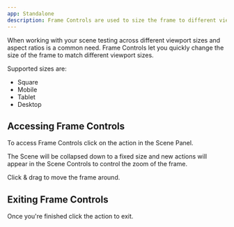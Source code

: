 ```yaml
---
app: Standalone
description: Frame Controls are used to size the frame to different viewport sizes.
---
```



When working with your scene testing across different viewport sizes and aspect ratios is a common need. Frame Controls let you quickly change the size of the frame to match different viewport sizes.

Supported sizes are:

- Square
- Mobile
- Tablet
- Desktop

## Accessing Frame Controls

To access Frame Controls click on the <ActionLink href="/docs/building-your-scene/learn-the-ui/scene-panel#collapse-to-frame" name="Collapse To Frame" icon={ExitFullScreenIcon} /> action in the Scene Panel.

The Scene will be collapsed down to a fixed size and new actions will appear in the Scene Controls to control the zoom of the frame.

Click & drag to move the frame around.

## Exiting Frame Controls

Once you're finished click the <ActionLink href="/docs/building-your-scene/learn-the-ui/scene#expand-frame" name="Expand Frame" icon={EnterFullScreenIcon} /> action to exit.
